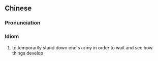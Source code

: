 {{also|按兵不动}}
==Chinese==
{{zh-forms|s=按兵不动|type=211}}

===Pronunciation===
{{zh-pron
|m=ànbīng 不 dòng
|c=on3 bing1 bat1 dung6
|mn=àn-peng-put-tōng
|cat=id
}}

===Idiom===
{{zh-idiom}}

# to temporarily stand down one's army in order to wait and see how things develop